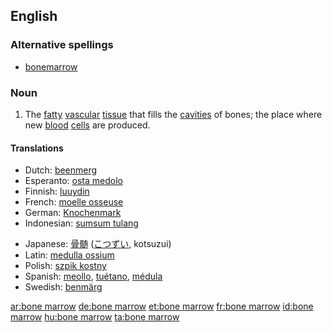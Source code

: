 ==English==
{{wikipedia}}
===Alternative spellings===
*[[bonemarrow]]

===Noun===
{{en-noun|sg=[[bone]] [[marrow]]|-|s}}

# {{anatomy}} The [[fatty]] [[vascular]] [[tissue]] that fills the [[cavities]] of bones; the place where new [[blood]] [[cell]]s are produced.

====Translations====
{{trans-top|bone marrow}}
* Dutch: [[beenmerg]] {{n}}
* Esperanto: [[osta medolo]]
* Finnish: [[luuydin]]
* French: [[moelle osseuse]] {{f}}
* German: [[Knochenmark]] {{n}}
* Indonesian: [[sumsum tulang]]
{{trans-mid}}
* Japanese: [[骨髄]] ([[こつずい]], kotsuzui)
* Latin: [[medulla ossium]]
* Polish: [[szpik kostny]] {{m}}
* Spanish: [[meollo]], [[tuétano]], [[médula]]
* Swedish: [[benmärg]] {{c}}
{{trans-bottom}}

[[ar:bone marrow]]
[[de:bone marrow]]
[[et:bone marrow]]
[[fr:bone marrow]]
[[id:bone marrow]]
[[hu:bone marrow]]
[[ta:bone marrow]]